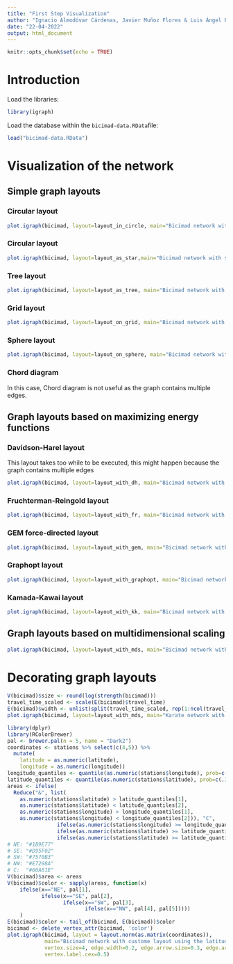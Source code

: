 ```yaml
---
title: "First Step Visualization"
author: "Ignacio Almodóvar Cárdenas, Javier Muñoz Flores & Luis Ángel Rodríguez García"
date: "22-04-2022"
output: html_document
---
```


```r
knitr::opts_chunk$set(echo = TRUE)
```

# Introduction

Load the libraries:

```r
library(igraph)
```

Load the database within the `bicimad-data.RData`file:

```r
load("bicimad-data.RData")
```

# Visualization of the network

## Simple graph layouts

### Circular layout

```r
plot.igraph(bicimad, layout=layout_in_circle, main="Bicimad network with circular layout", vertex.size=4, edge.width=0.2, edge.arrow.size=0.3, edge.arrow.width=1, vertex.label.cex=0.5)
```

### Circular layout

```r
plot.igraph(bicimad, layout=layout_as_star,main="Bicimad network with star layout", vertex.size=4, edge.width=0.2, edge.arrow.size=0.3, edge.arrow.width=1, vertex.label.cex=0.5)
```

### Tree layout

```r
plot.igraph(bicimad, layout=layout_as_tree, main="Bicimad network with tree layout", vertex.size=4, edge.width=0.2, edge.arrow.size=0.3, edge.arrow.width=1, vertex.label.cex=0.5)
```

### Grid layout

```r
plot.igraph(bicimad, layout=layout_on_grid, main="Bicimad network with grid layout", vertex.size=4, edge.width=0.2, edge.arrow.size=0.3, edge.arrow.width=1, vertex.label.cex=0.5)
```

### Sphere layout

```r
plot.igraph(bicimad, layout=layout_on_sphere, main="Bicimad network with sphere layout", vertex.size=4, edge.width=0.2, edge.arrow.size=0.3, edge.arrow.width=1, vertex.label.cex=0.5)
```

### Chord diagram

In this case, Chord diagram is not useful as the graph contains multiple edges.

## Graph layouts based on maximizing energy functions

### Davidson-Harel layout

This layout takes too while to be executed, this might happen because the graph contains multiple edges

```r
plot.igraph(bicimad, layout=layout_with_dh, main="Bicimad network with Davidson-Harel layout", vertex.size=8, vertex.label.cex=0.6)
```


### Fruchterman-Reingold layout

```r
plot.igraph(bicimad, layout=layout_with_fr, main="Bicimad network with Fruchterman-Reingold layout", vertex.size=8, vertex.label.cex=0.6)
```

### GEM force-directed layout

```r
plot.igraph(bicimad, layout=layout_with_gem, main="Bicimad network with GEM force-directed layout", vertex.size=8, vertex.label.cex=0.6)
```

### Graphopt layout

```r
plot.igraph(bicimad, layout=layout_with_graphopt, main="Bicimad network with graphopt layout", vertex.size=8, vertex.label.cex=0.6)
```

### Kamada-Kawai layout

```r
plot.igraph(bicimad, layout=layout_with_kk, main="Bicimad network with Kamada-Kawai layout", vertex.size=8, vertex.label.cex=0.6)
```

## Graph layouts based on multidimensional scaling

```r
plot.igraph(bicimad, layout=layout_with_mds, main="Bicimad network with multidimensional scaling layout", vertex.size=8, vertex.label.cex=0.6)
```

# Decorating graph layouts

```r
V(bicimad)$size <- round(log(strength(bicimad)))
travel_time_scaled <- scale(E(bicimad)$travel_time)
E(bicimad)$width <- unlist(split(travel_time_scaled, rep(1:ncol(travel_time_scaled), each = nrow(travel_time_scaled))))+1
plot.igraph(bicimad, layout=layout_with_mds, main="Karate network with Muldimensional layout")
```

```r
library(dplyr)
library(RColorBrewer)
pal <- brewer.pal(n = 5, name = "Dark2")
coordinates <- stations %>% select(c(4,5)) %>% 
  mutate(
    latitude = as.numeric(latitude),
    longitude = as.numeric(longitude))
longitude_quantiles <- quantile(as.numeric(stations$longitude), prob=c(.30,.70))
latitude_quantiles <- quantile(as.numeric(stations$latitude), prob=c(.30,.70))
areas <- ifelse(
  Reduce("&", list(
    as.numeric(stations$latitude) > latitude_quantiles[1], 
    as.numeric(stations$latitude) < latitude_quantiles[2], 
    as.numeric(stations$longitude) > longitude_quantiles[1], 
    as.numeric(stations$longitude) < longitude_quantiles[2])), "C", 
                ifelse(as.numeric(stations$longitude) >= longitude_quantiles[2], 
                ifelse(as.numeric(stations$latitude) >= latitude_quantiles[2], 'NE', 'SE'),
                ifelse(as.numeric(stations$latitude) >= latitude_quantiles[2], 'NW', 'SW')))
# NE: "#1B9E77"
# SE: "#D95F02"
# SW: "#7570B3"
# NW: "#E7298A"
# C:  "#66A61E"
V(bicimad)$area <- areas
V(bicimad)$color <- sapply(areas, function(x) 
    ifelse(x=="NE", pal[1],
           ifelse(x=="SE", pal[2], 
                  ifelse(x=="SW", pal[3], 
                         ifelse(x=="NW", pal[4], pal[5]))))
    )
E(bicimad)$color <- tail_of(bicimad, E(bicimad))$color
bicimad <- delete_vertex_attr(bicimad, 'color')
plot.igraph(bicimad, layout = layout.norm(as.matrix(coordinates)),
            main="Bicimad network with custome layout using the latitude and the longitude",
            vertex.size=4, edge.width=0.2, edge.arrow.size=0.3, edge.arrow.width=1,
            vertex.label.cex=0.5)
```
